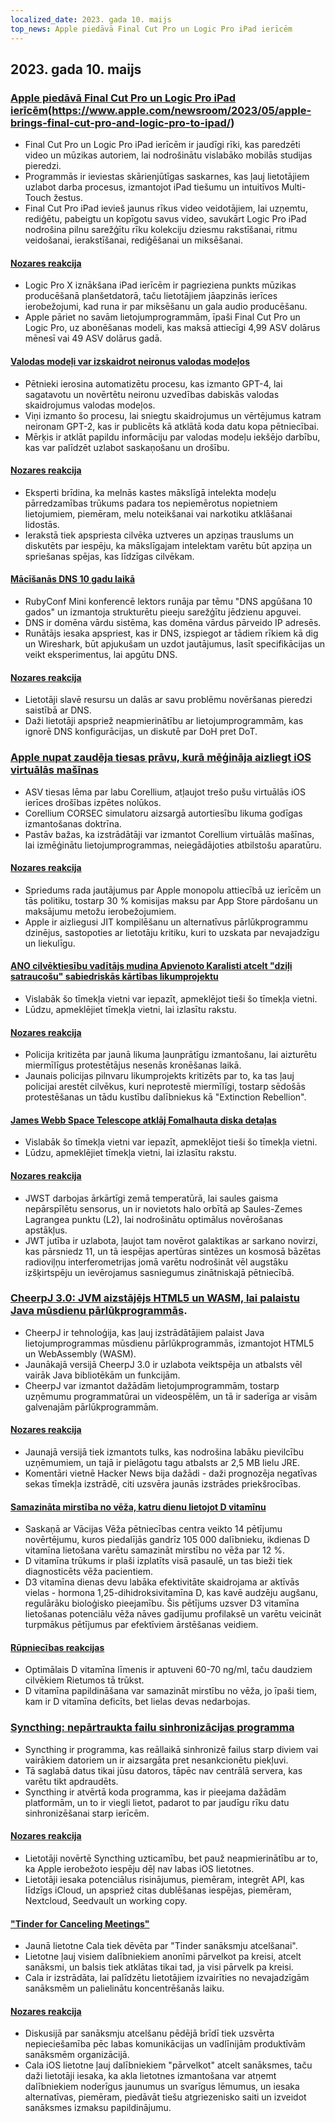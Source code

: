```yaml
---
localized_date: 2023. gada 10. maijs
top_news: Apple piedāvā Final Cut Pro un Logic Pro iPad ierīcēm
---
```




## 2023. gada 10. maijs

### [Apple piedāvā Final Cut Pro un Logic Pro iPad ierīcēm](https://www.apple.com/newsroom/2023/05/apple-brings-final-cut-pro-and-logic-pro-to-ipad/)(https://www.apple.com/newsroom/2023/05/apple-brings-final-cut-pro-and-logic-pro-to-ipad/)

- Final Cut Pro un Logic Pro iPad ierīcēm ir jaudīgi rīki, kas paredzēti video un mūzikas autoriem, lai nodrošinātu vislabāko mobilās studijas pieredzi.
- Programmās ir ieviestas skārienjūtīgas saskarnes, kas ļauj lietotājiem uzlabot darba procesus, izmantojot iPad tiešumu un intuitīvos Multi-Touch žestus.
- Final Cut Pro iPad ievieš jaunus rīkus video veidotājiem, lai uzņemtu, rediģētu, pabeigtu un kopīgotu savus video, savukārt Logic Pro iPad nodrošina pilnu sarežģītu rīku kolekciju dziesmu rakstīšanai, ritmu veidošanai, ierakstīšanai, rediģēšanai un miksēšanai.

#### [Nozares reakcija](http://news.ycombinator.com/item?id=35873732)

- Logic Pro X iznākšana iPad ierīcēm ir pagrieziena punkts mūzikas producēšanā planšetdatorā, taču lietotājiem jāapzinās ierīces ierobežojumi, kad runa ir par miksēšanu un gala audio producēšanu.
- Apple pāriet no savām lietojumprogrammām, īpaši Final Cut Pro un Logic Pro, uz abonēšanas modeli, kas maksā attiecīgi 4,99 ASV dolārus mēnesī vai 49 ASV dolārus gadā.

#### [Valodas modeļi var izskaidrot neironus valodas modeļos](https://openai.com/research/language-models-can-explain-neurons-in-language-models)

- Pētnieki ierosina automatizētu procesu, kas izmanto GPT-4, lai sagatavotu un novērtētu neironu uzvedības dabiskās valodas skaidrojumus valodas modeļos.
- Viņi izmanto šo procesu, lai sniegtu skaidrojumus un vērtējumus katram neironam GPT-2, kas ir publicēts kā atklātā koda datu kopa pētniecībai.
- Mērķis ir atklāt papildu informāciju par valodas modeļu iekšējo darbību, kas var palīdzēt uzlabot saskaņošanu un drošību.

#### [Nozares reakcija](http://news.ycombinator.com/item?id=35877402)

- Eksperti brīdina, ka melnās kastes mākslīgā intelekta modeļu pārredzamības trūkums padara tos nepiemērotus nopietniem lietojumiem, piemēram, melu noteikšanai vai narkotiku atklāšanai lidostās.
- Ierakstā tiek apspriesta cilvēka uztveres un apziņas trauslums un diskutēts par iespēju, ka mākslīgajam intelektam varētu būt apziņa un spriešanas spējas, kas līdzīgas cilvēkam.

#### [Mācīšanās DNS 10 gadu laikā](https://jvns.ca/blog/2023/05/08/new-talk-learning-dns-in-10-years/)

- RubyConf Mini konferencē lektors runāja par tēmu "DNS apgūšana 10 gados" un izmantoja strukturētu pieeju sarežģītu jēdzienu apguvei.
- DNS ir domēna vārdu sistēma, kas domēna vārdus pārveido IP adresēs.
- Runātājs iesaka apspriest, kas ir DNS, izspiegot ar tādiem rīkiem kā dig un Wireshark, būt apjukušam un uzdot jautājumus, lasīt specifikācijas un veikt eksperimentus, lai apgūtu DNS.

#### [Nozares reakcija](http://news.ycombinator.com/item?id=35870654)

- Lietotāji slavē resursu un dalās ar savu problēmu novēršanas pieredzi saistībā ar DNS.
- Daži lietotāji apspriež neapmierinātību ar lietojumprogrammām, kas ignorē DNS konfigurācijas, un diskutē par DoH pret DoT.

### [Apple nupat zaudēja tiesas prāvu, kurā mēģināja aizliegt iOS virtuālās mašīnas](https://www.techradar.com/news/apple-just-lost-its-lawsuit-trying-to-ban-ios-virtual-machines)

- ASV tiesas lēma par labu Corellium, atļaujot trešo pušu virtuālās iOS ierīces drošības izpētes nolūkos.
- Corellium CORSEC simulatoru aizsargā autortiesību likuma godīgas izmantošanas doktrīna.
- Pastāv bažas, ka izstrādātāji var izmantot Corellium virtuālās mašīnas, lai izmēģinātu lietojumprogrammas, neiegādājoties atbilstošu aparatūru.

#### [Nozares reakcija](http://news.ycombinator.com/item?id=35880466)

- Spriedums rada jautājumus par Apple monopolu attiecībā uz ierīcēm un tās politiku, tostarp 30 % komisijas maksu par App Store pārdošanu un maksājumu metožu ierobežojumiem.
- Apple ir aizliegusi JIT kompilēšanu un alternatīvus pārlūkprogrammu dzinējus, sastopoties ar lietotāju kritiku, kuri to uzskata par nevajadzīgu un liekulīgu.

#### [ANO cilvēktiesību vadītājs mudina Apvienoto Karalisti atcelt "dziļi satraucošu" sabiedriskās kārtības likumprojektu](https://www.ohchr.org/en/press-releases/2023/04/un-human-rights-chief-urges-uk-reverse-deeply-troubling-public-order-bill)

- Vislabāk šo tīmekļa vietni var iepazīt, apmeklējot tieši šo tīmekļa vietni.
- Lūdzu, apmeklējiet tīmekļa vietni, lai izlasītu rakstu.

#### [Nozares reakcija](http://news.ycombinator.com/item?id=35871394)

- Policija kritizēta par jaunā likuma ļaunprātīgu izmantošanu, lai aizturētu miermīlīgus protestētājus nesenās kronēšanas laikā.
- Jaunais policijas pilnvaru likumprojekts kritizēts par to, ka tas ļauj policijai arestēt cilvēkus, kuri neprotestē miermīlīgi, tostarp sēdošās protestēšanas un tādu kustību dalībniekus kā "Extinction Rebellion".

#### [James Webb Space Telescope atklāj Fomalhauta diska detaļas](https://skyandtelescope.org/astronomy-news/the-james-webb-space-telescope-reveals-fomalhauts-disk-in-unprecedented-detail/)

- Vislabāk šo tīmekļa vietni var iepazīt, apmeklējot tieši šo tīmekļa vietni.
- Lūdzu, apmeklējiet tīmekļa vietni, lai izlasītu rakstu.

#### [Nozares reakcija](http://news.ycombinator.com/item?id=35874704)

- JWST darbojas ārkārtīgi zemā temperatūrā, lai saules gaisma nepārspīlētu sensorus, un ir novietots halo orbītā ap Saules-Zemes Lagrangea punktu (L2), lai nodrošinātu optimālus novērošanas apstākļus.
- JWT jutība ir uzlabota, ļaujot tam novērot galaktikas ar sarkano novirzi, kas pārsniedz 11, un tā iespējas apertūras sintēzes un kosmosā bāzētas radioviļņu interferometrijas jomā varētu nodrošināt vēl augstāku izšķirtspēju un ievērojamus sasniegumus zinātniskajā pētniecībā.

### [CheerpJ 3.0: JVM aizstājējs HTML5 un WASM, lai palaistu Java mūsdienu pārlūkprogrammās](https://leaningtech.com/announcing-cheerpj-3-0-a-jvm-replacement-in-html5-and-webassembly-to-run-java-applications-and-applets-on-modern-browsers/).

- CheerpJ ir tehnoloģija, kas ļauj izstrādātājiem palaist Java lietojumprogrammas mūsdienu pārlūkprogrammās, izmantojot HTML5 un WebAssembly (WASM).
- Jaunākajā versijā CheerpJ 3.0 ir uzlabota veiktspēja un atbalsts vēl vairāk Java bibliotēkām un funkcijām.
- CheerpJ var izmantot dažādām lietojumprogrammām, tostarp uzņēmumu programmatūrai un videospēlēm, un tā ir saderīga ar visām galvenajām pārlūkprogrammām.

#### [Nozares reakcija](http://news.ycombinator.com/item?id=35873552)

- Jaunajā versijā tiek izmantots tulks, kas nodrošina labāku pievilcību uzņēmumiem, un tajā ir pielāgotu tagu atbalsts ar 2,5 MB lielu JRE.
- Komentāri vietnē Hacker News bija dažādi - daži prognozēja negatīvas sekas tīmekļa izstrādē, citi uzsvēra jaunās izstrādes priekšrocības.

#### [Samazināta mirstība no vēža, katru dienu lietojot D vitamīnu](https://www.dkfz.de/en/presse/pressemitteilungen/2023/dkfz-pm-23-27-Reduced-cancer-mortality-with-daily-vitamin-D-intake.php)

- Saskaņā ar Vācijas Vēža pētniecības centra veikto 14 pētījumu novērtējumu, kuros piedalījās gandrīz 105 000 dalībnieku, ikdienas D vitamīna lietošana varētu samazināt mirstību no vēža par 12 %.
- D vitamīna trūkums ir plaši izplatīts visā pasaulē, un tas bieži tiek diagnosticēts vēža pacientiem.
- D3 vitamīna dienas devu labāka efektivitāte skaidrojama ar aktīvās vielas - hormona 1,25-dihidroksivitamīna D, kas kavē audzēju augšanu, regulārāku bioloģisko pieejamību. Šis pētījums uzsver D3 vitamīna lietošanas potenciālu vēža nāves gadījumu profilaksē un varētu veicināt turpmākus pētījumus par efektīviem ārstēšanas veidiem.

#### [Rūpniecības reakcijas](http://news.ycombinator.com/item?id=35876062)

- Optimālais D vitamīna līmenis ir aptuveni 60-70 ng/ml, taču daudziem cilvēkiem Rietumos tā trūkst.
- D vitamīna papildināšana var samazināt mirstību no vēža, jo īpaši tiem, kam ir D vitamīna deficīts, bet lielas devas nedarbojas.

### [Syncthing: nepārtraukta failu sinhronizācijas programma](https://syncthing.net/)

- Syncthing ir programma, kas reāllaikā sinhronizē failus starp diviem vai vairākiem datoriem un ir aizsargāta pret nesankcionētu piekļuvi.
- Tā saglabā datus tikai jūsu datoros, tāpēc nav centrālā servera, kas varētu tikt apdraudēts.
- Syncthing ir atvērtā koda programma, kas ir pieejama dažādām platformām, un to ir viegli lietot, padarot to par jaudīgu rīku datu sinhronizēšanai starp ierīcēm.

#### [Nozares reakcija](http://news.ycombinator.com/item?id=35879039)

- Lietotāji novērtē Syncthing uzticamību, bet pauž neapmierinātību ar to, ka Apple ierobežoto iespēju dēļ nav labas iOS lietotnes.
- Lietotāji iesaka potenciālus risinājumus, piemēram, integrēt API, kas līdzīgs iCloud, un apspriež citas dublēšanas iespējas, piemēram, Nextcloud, Seedvault un working copy.

#### ["Tinder for Canceling Meetings"](https://meetcala.com/)

- Jaunā lietotne Cala tiek dēvēta par "Tinder sanāksmju atcelšanai".
- Lietotne ļauj visiem dalībniekiem anonīmi pārvelkot pa kreisi, atcelt sanāksmi, un balsis tiek atklātas tikai tad, ja visi pārvelk pa kreisi.
- Cala ir izstrādāta, lai palīdzētu lietotājiem izvairīties no nevajadzīgām sanāksmēm un palielinātu koncentrēšanās laiku.

#### [Nozares reakcija](http://news.ycombinator.com/item?id=35868685)

- Diskusijā par sanāksmju atcelšanu pēdējā brīdī tiek uzsvērta nepieciešamība pēc labas komunikācijas un vadlīnijām produktīvām sanāksmēm organizācijā.
- Cala iOS lietotne ļauj dalībniekiem "pārvelkot" atcelt sanāksmes, taču daži lietotāji iesaka, ka akla lietotnes izmantošana var atņemt dalībniekiem noderīgus jaunumus un svarīgus lēmumus, un iesaka alternatīvas, piemēram, piedāvāt tiešu atgriezenisko saiti un izveidot sanāksmes izmaksu papildinājumu.

</Steps>
